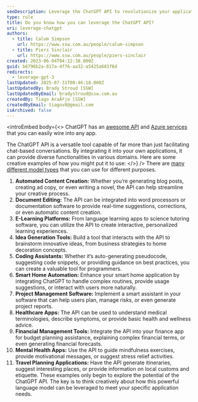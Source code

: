 ```yaml
---
seoDescription: Leverage the ChatGPT API to revolutionize your applications with AI-driven language capabilities.
type: rule
title: Do you know how you can leverage the ChatGPT API?
uri: leverage-chatgpt
authors:
  - title: Calum Simpson
    url: https://www.ssw.com.au/people/calum-simpson
  - title: Piers Sinclair
    url: https://www.ssw.com.au/people/piers-sinclair
created: 2023-06-04T04:12:38.000Z
guid: b6796b2a-817a-4f76-aa32-a5425a681f6d
redirects:
  - leverage-gpt-3
lastUpdated: 2025-07-31T00:46:18.000Z
lastUpdatedBy: Brady Stroud [SSW]
lastUpdatedByEmail: bradystroud@ssw.com.au
createdBy: Tiago AraÃºjo [SSW]
createdByEmail: tiagov8@gmail.com
isArchived: false
---
```


<introEmbed
  body={<>
ChatGPT has an [awesome API](https://openai.com/api/) and [Azure services](https://azure.microsoft.com/en-us/products/cognitive-services/openai-service?WT.mc_id=AI-MVP-33518) that you can easily wire into any app.

The ChatGPT API is a versatile tool capable of far more than just facilitating chat-based conversations. By integrating it into your own applications, it can provide diverse functionalities in various domains. Here are some creative examples of how you might put it to use:
  </>}
/>
There are [many different model types](https://labelbox.com/foundation-models/list-of-foundation-models/) that you can use for different purposes.

1. **Automated Content Creation:** Whether you’re generating blog posts, creating ad copy, or even writing a novel, the API can help streamline your creative process.
2. **Document Editing:** The API can be integrated into word processors or documentation software to provide real-time suggestions, corrections, or even automatic content creation.
3. **E-Learning Platforms:** From language learning apps to science tutoring software, you can utilize the API to create interactive, personalized learning experiences.
4. **Idea Generation Tools:** Build a tool that interacts with the API to brainstorm innovative ideas, from business strategies to home decoration concepts.
5. **Coding Assistants:** Whether it’s auto-generating pseudocode, suggesting code snippets, or providing guidance on best practices, you can create a valuable tool for programmers.
6. **Smart Home Automation:** Enhance your smart home application by integrating ChatGPT to handle complex routines, provide usage suggestions, or interact with users more naturally.
7. **Project Management Software:** Implement a smart assistant in your software that can help users plan, manage risks, or even generate project reports.
8. **Healthcare Apps:** The API can be used to understand medical terminologies, describe symptoms, or provide basic health and wellness advice.
9. **Financial Management Tools:** Integrate the API into your finance app for budget planning assistance, explaining complex financial terms, or even generating financial forecasts.
10. **Mental Health Apps:** Use the API to guide mindfulness exercises, provide motivational messages, or suggest stress relief activities.
11. **Travel Planning Applications:** Have the API generate itineraries, suggest interesting places, or provide information on local customs and etiquette.
    These examples only begin to explore the potential of the ChatGPT API. The key is to think creatively about how this powerful language model can be leveraged to meet your specific application needs.
